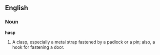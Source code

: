 ==English==

===Noun===

'''hasp'''

#A clasp, especially a metal strap fastened by a padlock or a pin; also, a hook for fastening a door.